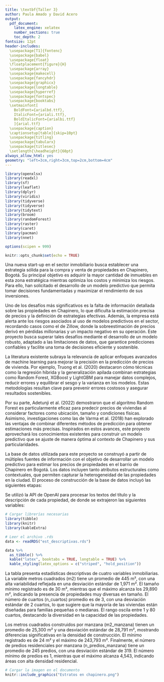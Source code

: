 ---
title: \textbf{Taller 3}
author: Paula Amado y David Acero
output:
  pdf_document:
    latex_engine: xelatex
    number_sections: true
    toc_depth: 2
fontsize: 12pt
header-includes:
  \usepackage[T1]{fontenc}
  \usepackage{babel}
  \usepackage{float}
  \floatplacement{figure}{H}
  \usepackage{array}
  \usepackage{makecell}
  \usepackage{fancyhdr}
  \usepackage{graphicx}
  \usepackage{longtable}
  \usepackage{hyperref}
  \usepackage{fontspec}
  \usepackage{booktabs}
  \setmainfont[
    BoldFont={arialbd.ttf}, 
    ItalicFont={ariali.ttf},
    BoldItalicFont={arialbi.ttf}
    ]{arial.ttf}
  \usepackage{caption} 
  \captionsetup[table]{skip=10pt}
  \usepackage{titling}
  \usepackage{tabularx}
  \usepackage{titlesec}
  \setlength{\headheight}{60pt}
always_allow_html: yes
geometry: "left=3cm,right=3cm,top=2cm,bottom=4cm"
---


```{r setup, include=FALSE,warning=FALSE,message=FALSE,echo=FALSE}

library(openxlsx)
library(readxl)
library(sf)
library(leaflet)
library(dplyr)
library(viridis)
library(tidyverse)
library(tidyverse)
library(tidytext)
library(broom)
library(randomForest)
library(raster)
library(caret)
library(pacman)
library(nnet)

options(scipen = 999)

knitr::opts_chunk$set(echo = TRUE)

```


\section{Introducción} 
Una nueva start-up en el sector inmobiliario busca establecer una estrategia sólida para la compra y venta de propiedades en Chapinero, Bogotá. Su principal objetivo es adquirir la mayor cantidad de inmuebles en esta zona estratégica mientras optimiza los costos y minimiza los riesgos. Para ello, han solicitado el desarrollo de un modelo predictivo que permita tomar decisiones fundamentadas y maximizar el rendimiento de sus inversiones.

Uno de los desafíos más significativos es la falta de información detallada sobre las propiedades en Chapinero, lo que dificulta la estimación precisa de precios y la definición de estrategias efectivas. Además, la empresa está alerta ante los riesgos asociados al uso de modelos predictivos en el sector, recordando casos como el de Zillow, donde la sobreestimación de precios derivó en pérdidas millonarias y un impacto negativo en su operación. Este proyecto busca superar tales desafíos mediante el desarrollo de un modelo robusto, adaptado a las limitaciones de datos, que garantice predicciones confiables y facilite una toma de decisiones eficiente y sostenible.

La literatura existente subraya la relevancia de aplicar enfoques avanzados de machine learning para mejorar la precisión en la predicción de precios de vivienda. Por ejemplo, Truong et al. (2020) destacaron cómo técnicas como la regresión híbrida y la generalización apilada combinan estrategias como Random Forest, XGBoost y LightGBM para manejar datos complejos, reducir errores y equilibrar el sesgo y la varianza en los modelos. Estas metodologías resultan clave para prevenir errores costosos y asegurar resultados sostenibles.

Por su parte, Adetunji et al. (2022) demostraron que el algoritmo Random Forest es particularmente eficaz para predecir precios de viviendas al considerar factores como ubicación, tamaño y condiciones físicas. Asimismo, investigaciones como las de Varma et al. (2018) han explorado las ventajas de combinar diferentes métodos de predicción para obtener estimaciones más precisas. Inspirados en estos avances, este proyecto aprovechará los conocimientos existentes para construir un modelo predictivo que se ajuste de manera óptima al contexto de Chapinero y sus particularidades.  


\section{Datos}


La base de datos utilizada para este proyecto se construyó a partir de múltiples fuentes de información con el objetivo de desarrollar un modelo predictivo para estimar los precios de propiedades en el barrio de Chapinero en Bogotá. Los datos incluyen tanto atributos estructurales como contextuales, que permiten capturar la heterogeneidad de las propiedades en la ciudad. El proceso de construcción de la base de datos incluyó las siguientes etapas:

\subsection{Extracción de atributos estructurales a partir de descripciones textuales}

Se utilizó la API de OpenAI para procesar los textos del título y la descripción de cada propiedad, de donde se extrajeron las siguientes variables:

\begin{itemize}

\item  \textbf{Metros cuadrados de las viviendas:} Esta es una de las variables más importantes en la valoración inmobiliaria. El tamaño de una propiedad tiene una relación directa con su precio, ya que representa la superficie habitable disponible. Propiedades más grandes suelen ser más costosas, aunque el impacto del tamaño puede variar dependiendo del barrio y la categoría de la vivienda.

\item  \textbf{Número de cuartos:} El número de habitaciones es un factor determinante en la funcionalidad de una vivienda. En zonas urbanas densamente pobladas como Chapinero, una mayor cantidad de cuartos tiende a incrementar el precio de la propiedad, ya que aumenta su atractivo para familias o grupos que necesitan espacio adicional.

\item  \textbf{Cuenta con parqueadero:} Este un factor crucial en áreas urbanas densamente pobladas, donde el espacio es limitado y el estacionamiento es escaso. Contar con un parqueadero privado puede agregar un valor considerable a una propiedad, ya que proporciona una solución práctica y segura para los residentes que poseen vehículos.

\item  \textbf{Cuenta con ascensor:}  Esta característica especialmente relevante en edificios altos, donde su ausencia podría limitar el acceso a pisos superiores, particularmente para personas mayores o con movilidad reducida. Un ascensor mejora la accesibilidad, facilita el transporte de objetos pesados y eleva el nivel de confort para los residentes. 

\item  \textbf{Categoría:} Se clasificaron las propiedades en apartaestudios, apartamentos, casas, penthouses u otros. Esto permite capturar diferencias significativas en el mercado. Cada categoría responde a diferentes segmentos de demanda, y sus precios reflejan las características específicas de cada tipo de vivienda, como lujo, tamaño, o ubicación dentro de la ciudad.

\end{itemize}

\subsection{Enriquecimiento de datos con fuentes externas:}

\begin{itemize}

\item  \textbf{Estrato socioeconómico:} Este es un indicador clave en la valoración de propiedades en Colombia, ya que está asociado con la calidad de los servicios públicos, la infraestructura del barrio y el nivel socioeconómico de los residentes. Estratos más altos generalmente corresponden a precios más altos debido a la percepción de mayor calidad de vida y mejores servicios.

\item  \textbf{Valor de referencia del metro cuadrado por manzana:} Este valor representa la mediana del precio por metro cuadrado en cada manzana y proporciona un indicador robusto del nivel de precios en la zona. Es una medida crucial para capturar las variaciones espaciales en el valor del suelo urbano, lo cual es fundamental para predecir los precios de las propiedades.

\item  \textbf{Área construida m2 por manzana:} La densidad de construcción en una manzana puede influir en el precio de las propiedades, ya que refleja la intensidad de uso del suelo. Zonas con alta densidad construida suelen tener mayor actividad comercial y de servicios, lo que puede aumentar el valor de las propiedades residenciales.

\item  \textbf{Cantidad de predios residenciales por manzana:} Esta variable indica el nivel de urbanización y la composición residencial de la zona. Un mayor número de predios residenciales puede estar asociado con áreas más consolidadas y deseables para vivir, lo cual impacta positivamente en el valor de las propiedades.


\end{itemize}

\subsection{ Análisis descriptivo de los datos}

```{r echo=FALSE, message=FALSE, warning=FALSE}
# Cargar librerías necesarias
library(tibble)  
library(knitr)  
library(kableExtra)  

# Leer el archivo .rds
data <- readRDS("est_descriptivas.rds")

data %>%
  as_tibble() %>%
  kable("latex", booktabs = TRUE, longtable = TRUE) %>%
  kable_styling(latex_options = c("striped", "hold_position"))

```

La tabla presenta estadísticas descriptivas de cuatro variables inmobiliarias. La variable metros cuadrados (m2) tiene un promedio de 445 m², con una alta variabilidad reflejada en una desviación estándar de 1,971 m². El tamaño mínimo registrado es de 30 m², mientras que el máximo alcanza los 29,890 m², indicando la presencia de propiedades muy diversas en tamaño. El número de cuartos (n_cuartos) promedio es de 3, con una desviación estándar de 2 cuartos, lo que sugiere que la mayoría de las viviendas están diseñadas para familias pequeñas o medianas. El rango oscila entre 1 y 80 cuartos, destacando la diversidad en la capacidad de las propiedades.

Los metros cuadrados construidos por manzana (m2_manzana) tienen un promedio de 25,300 m² y una desviación estándar de 28,791 m², mostrando diferencias significativas en la densidad de construcción. El mínimo registrado es de 24 m² y el máximo de 243,793 m². Finalmente, el número de predios residenciales por manzana (n_predios_manzana) tiene un promedio de 245 predios, con una desviación estándar de 319. El número mínimo de predios es 1, mientras que el máximo alcanza 4,543, indicando áreas con alta densidad residencial.

```{r, echo=FALSE, out.width="100%"}
# Cargar la imagen en el documento
knitr::include_graphics("Estratos en chapinero.png")

```
\section{Modelos y resultados} 




\section{Conclusiones y recomendaciones}


\section{Referencias}


<!-- \begin{itemize} -->
<!--   \item Adetunji, A. B., Akande, O. N., Ajala, F. A., Oyewo, O., Akande, Y. F., & Oluwadara, G. (2021). House price prediction using random forest machine learning technique. Procedia Computer Science, 199, 806–813.  -->
<!--   \item Varma, A., Sarma, A., Doshi, S., & Nair, R. (2018). House price prediction using machine learning and neural networks.  -->
<!--   \item Truong, Q., Nguyen, M., Dang, H., & Mei, B. (2020). Housing price prediction via improved machine learning techniques. Procedia Computer Science, 174, 433–442.  -->
<!-- \end{itemize} -->




